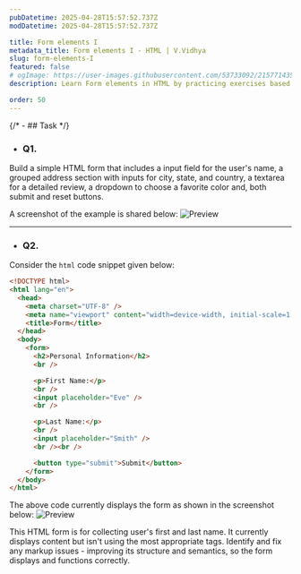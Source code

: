 ```yaml
---
pubDatetime: 2025-04-28T15:57:52.737Z
modDatetime: 2025-04-28T15:57:52.737Z

title: Form elements I
metadata_title: Form elements I - HTML | V.Vidhya
slug: form-elements-I
featured: false
# ogImage: https://user-images.githubusercontent.com/53733092/215771435-25408246-2309-4f8b-a781-1f3d93bdf0ec.png
description: Learn Form elements in HTML by practicing exercises based on real-world scenarios with V.Vidhya.

order: 50
---
```



{/* - ## Task */}

- ### Q1.

Build a simple HTML form that includes a input field for the user's name, a grouped address section with inputs for city, state, and country, 
a textarea for a detailed review, a dropdown to choose a favorite color and, both submit and reset buttons.

A screenshot of the example is shared below:
![Preview](@/assets/courses/programming/webdev/html/exercises/form-elements-I/1.png)

---

- ### Q2.

Consider the `html` code snippet given below:

```html
<!DOCTYPE html>
<html lang="en">
  <head>
    <meta charset="UTF-8" />
    <meta name="viewport" content="width=device-width, initial-scale=1.0" />
    <title>Form</title>
  </head>
  <body>
    <form>
      <h2>Personal Information</h2>
      <br />

      <p>First Name:</p>
      <br />
      <input placeholder="Eve" />
      <br />

      <p>Last Name:</p>
      <br />
      <input placeholder="Smith" />
      <br /><br />

      <button type="submit">Submit</button>
    </form>
  </body>
</html>
```

The above code currently displays the form as shown in the screenshot below:
![Preview](@/assets/courses/programming/webdev/html/exercises/form-elements-I/2.png)

This HTML form is for collecting user's first and last name. It currently displays content but isn't using the most appropriate tags. 
Identify and fix any markup issues - improving its structure and semantics, so the form displays and functions correctly.